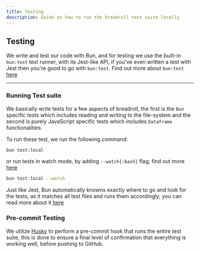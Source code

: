```yaml
---
title: Testing
description: Guide on how to run the breadroll test suite locally
---
```


## Testing

We write and test our code with Bun, and for testing we use the built-in `bun:test` test runner, with its Jest-like API, if you've even written a test with Jest then you're good to go with `bun:test`. Find out more about `bun:test` [here](https://bun.sh/docs/cli/test)

---

### Running Test suite

We basically write tests for a few aspects of breadroll, the first is the `Bun` specific tests which includes reading and writing to the file-system and the second is purely JavaScript specific tests which includes `Dataframe` functionalities.

To run these test, we run the following command:

```bash
bun test:local
```

or run tests in watch mode, by adding `--watch{:bash}` flag; find out more [here](https://bun.sh/docs/cli/test#watch-mode)

```bash
bun test:local --watch
```

Just like Jest, Bun automatically knowns exactly where to go and look for the tests, as it matches all test files and runs them accordingly, you can read more about it [here](https://bun.sh/docs/cli/test#run-tests)

### Pre-commit Testing

We utilize [Husky](https://typicode.github.io/husky/) to perform a pre-commit hook that runs the entire test suite, this is done to ensure a final level of confirmation that everything is working well, before pushing to GitHub.
